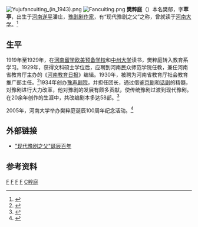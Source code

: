 [[File:Yujufancuiting_(in_1943).png|thumb]]
[[File:Fancuiting.png|right]]
'''樊粹庭'''（{{bd|1905年||1966年|catIdx=F樊}}）本名樊郁，字'''萃亭'''，出生于[[河南|河南]][[遂平|遂平]]潘庄，[[豫剧|豫剧]][[剧作家|剧作家]]，有“现代豫剧之父”之称，曾就读于[[河南大学|河南大学]]。<ref>{{cite news |title=纪念“现代豫剧之父”樊粹庭诞辰110周年 |url=http://old.zmdnews.cn/paper/news.php?id=306549&pid=3007 |accessdate=2021-11-10 |work=驻马店日报数字报 |archive-date=2021-11-10 |archive-url=https://web.archive.org/web/20211110104715/http://old.zmdnews.cn/paper/news.php?id=306549&pid=3007 |dead-url=no }}</ref>

== 生平 ==
1919年至1929年，在[[河南留学欧美预备学校|河南留学欧美预备学校]]和[[中州大学_(民国)|中州大学]]读书，樊粹庭转入教育系学习。1929年，获得文科硕士学位后，应聘到河南民众师范学院任教，兼任河南省教育厅主办的《[[河南教育日报|河南教育日报]]》编辑。1930年，被聘为河南省教育厅社会教育推广部主任。<ref>{{cite news |title=樊粹庭 |url=http://news.dahe.cn/2012/04-17/101202994.html |accessdate=2021-11-10 |work=大河网 |archive-date=2017-08-30 |archive-url=https://web.archive.org/web/20170830224940/http://news.dahe.cn/2012/04-17/101202994.html |dead-url=no }}</ref>1934年创办[[豫声剧院|豫声剧院]]，并担任团长，通过借鉴[[京剧|京剧]]和[[话剧|话剧]]的精髓，对豫剧进行大力改革，他对豫剧的发展有颇多贡献，使传统豫剧过渡到现代豫剧。在20余年创作的生涯中，共改编剧本多达58部。<ref>{{cite web|url=http://www.hawh.cn/html/20110825/595548.html|title=著名剧作家——樊粹庭|publisher=河南文化网|date=2011-08-25|language=zh-hans}}{{Dead link|date=2018年7月 |bot=InternetArchiveBot |fix-attempted=no }}</ref>

2005年，河南大学举办樊粹庭诞辰100周年纪念活动。<ref>{{cite news |title=河南大学举办樊粹庭诞辰100周年纪念活动 |url=https://www.zynews.cn/wenhua/2005-03/22/content_161865.htm |accessdate=2021-11-10 |work=中原新闻网－郑州日报 |archive-date=2021-11-10 |archive-url=https://web.archive.org/web/20211110053534/https://www.zynews.cn/wenhua/2005-03/22/content_161865.htm |dead-url=no }}</ref>
==外部链接==
*[http://www.xiancn.com/gb/news/2005-04/10/content_523793.htm "现代豫剧之父"诞辰百年] {{Wayback|url=http://www.xiancn.com/gb/news/2005-04/10/content_523793.htm |date=20150602060550 }}

== 参考资料 ==
{{reflist}}
{{豫剧名角}}
[[Category:中华人民共和国剧作家|F]]
[[Category:河南大学校友|F]]
[[Category:豫剧编剧家|F]]
[[Category:遂平人|F]]
[[Category:樊姓|C粹庭]]